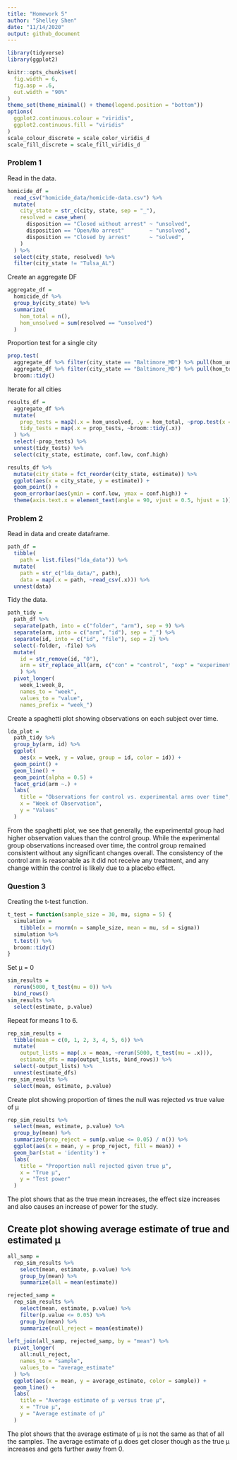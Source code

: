 ```yaml
---
title: "Homework 5"
author: "Shelley Shen"
date: "11/14/2020"
output: github_document
---
```


```r
library(tidyverse)
library(ggplot2)

knitr::opts_chunk$set(
  fig.width = 6,
  fig.asp = .6,
  out.width = "90%"
)
theme_set(theme_minimal() + theme(legend.position = "bottom"))
options(
  ggplot2.continuous.colour = "viridis",
  ggplot2.continuous.fill = "viridis"
)
scale_colour_discrete = scale_color_viridis_d
scale_fill_discrete = scale_fill_viridis_d
```


### Problem 1

Read in the data.

```r
homicide_df = 
  read_csv("homicide_data/homicide-data.csv") %>% 
  mutate(
    city_state = str_c(city, state, sep = "_"),
    resolved = case_when(
      disposition == "Closed without arrest" ~ "unsolved",
      disposition == "Open/No arrest"        ~ "unsolved",
      disposition == "Closed by arrest"      ~ "solved",
    )
  ) %>% 
  select(city_state, resolved) %>% 
  filter(city_state != "Tulsa_AL")
```


Create an aggregate DF

```r
aggregate_df = 
  homicide_df %>% 
  group_by(city_state) %>% 
  summarize(
    hom_total = n(),
    hom_unsolved = sum(resolved == "unsolved")
  )
```

Proportion test for a single city

```r
prop.test(
  aggregate_df %>% filter(city_state == "Baltimore_MD") %>% pull(hom_unsolved), 
  aggregate_df %>% filter(city_state == "Baltimore_MD") %>% pull(hom_total)) %>% 
  broom::tidy()
```

Iterate for all cities

```r
results_df = 
  aggregate_df %>% 
  mutate(
    prop_tests = map2(.x = hom_unsolved, .y = hom_total, ~prop.test(x = .x, n = .y)),
    tidy_tests = map(.x = prop_tests, ~broom::tidy(.x))
  ) %>% 
  select(-prop_tests) %>% 
  unnest(tidy_tests) %>% 
  select(city_state, estimate, conf.low, conf.high)
```


```r
results_df %>% 
  mutate(city_state = fct_reorder(city_state, estimate)) %>% 
  ggplot(aes(x = city_state, y = estimate)) +
  geom_point() + 
  geom_errorbar(aes(ymin = conf.low, ymax = conf.high)) + 
  theme(axis.text.x = element_text(angle = 90, vjust = 0.5, hjust = 1))
```


### Problem 2

Read in data and create dataframe.

```r
path_df = 
  tibble(
    path = list.files("lda_data")) %>% 
  mutate(
    path = str_c("lda_data/", path),
    data = map(.x = path, ~read_csv(.x))) %>% 
  unnest(data)
```

Tidy the data.

```r
path_tidy =
  path_df %>% 
  separate(path, into = c("folder", "arm"), sep = 9) %>% 
  separate(arm, into = c("arm", "id"), sep = "_") %>% 
  separate(id, into = c("id", "file"), sep = 2) %>% 
  select(-folder, -file) %>% 
  mutate(
    id = str_remove(id, "0"),
    arm = str_replace_all(arm, c("con" = "control", "exp" = "experimental"))
    ) %>% 
  pivot_longer(
    week_1:week_8,
    names_to = "week",
    values_to = "value",
    names_prefix = "week_")
```

Create a spaghetti plot showing observations on each subject over time.

```r
lda_plot = 
  path_tidy %>% 
  group_by(arm, id) %>% 
  ggplot(
    aes(x = week, y = value, group = id, color = id)) +
  geom_point() +
  geom_line() +
  geom_point(alpha = 0.5) +
  facet_grid(arm ~.) +
  labs(
    title = "Observations for control vs. experimental arms over time",
    x = "Week of Observation",
    y = "Values"
  )
```

From the spaghetti plot, we see that generally, the experimental group had higher observation values than the control group. While the experimental group observations increased over time, the control group remained consistent without any significant changes overall. The consistency of the control arm is reasonable as it did not receive any treatment, and any change within the control is likely due to a placebo effect. 


### Question 3

Creating the t-test function.

```r
t_test = function(sample_size = 30, mu, sigma = 5) {
  simulation = 
    tibble(x = rnorm(n = sample_size, mean = mu, sd = sigma))
  simulation %>% 
  t.test() %>% 
  broom::tidy()
}
```

Set µ = 0 

```r
sim_results = 
  rerun(5000, t_test(mu = 0)) %>% 
  bind_rows()
sim_results %>% 
  select(estimate, p.value)
```

Repeat for means 1 to 6.

```r
rep_sim_results = 
  tibble(mean = c(0, 1, 2, 3, 4, 5, 6)) %>% 
  mutate(
    output_lists = map(.x = mean, ~rerun(5000, t_test(mu = .x))),
    estimate_dfs = map(output_lists, bind_rows)) %>% 
  select(-output_lists) %>% 
  unnest(estimate_dfs)
rep_sim_results %>% 
  select(mean, estimate, p.value)
```

Create plot showing proportion of times the null was rejected vs true value of µ

```r
rep_sim_results %>% 
  select(mean, estimate, p.value) %>% 
  group_by(mean) %>% 
  summarize(prop_reject = sum(p.value <= 0.05) / n()) %>% 
  ggplot(aes(x = mean, y = prop_reject, fill = mean)) +
  geom_bar(stat = 'identity') +
  labs(
    title = "Proportion null rejected given true µ",
    x = "True µ",
    y = "Test power"
  )
```

The plot shows that as the true mean increases, the effect size increases and also causes an increase of power for the study. 


## Create plot showing average estimate of true and estimated μ

```r
all_samp = 
  rep_sim_results %>% 
    select(mean, estimate, p.value) %>% 
    group_by(mean) %>% 
    summarize(all = mean(estimate))

rejected_samp = 
  rep_sim_results %>% 
    select(mean, estimate, p.value) %>% 
    filter(p.value <= 0.05) %>% 
    group_by(mean) %>% 
    summarize(null_reject = mean(estimate))
  
left_join(all_samp, rejected_samp, by = "mean") %>% 
  pivot_longer(
    all:null_reject,
    names_to = "sample",
    values_to = "average_estimate"
  ) %>% 
  ggplot(aes(x = mean, y = average_estimate, color = sample)) +
  geom_line() +
  labs(
    title = "Average estimate of µ versus true µ",
    x = "True µ",
    y = "Average estimate of µ"
  )
```

The plot shows that the average estimate of µ is not the same as that of all the samples. The average estimate of µ does get closer though as the true µ increases and gets further away from 0. 